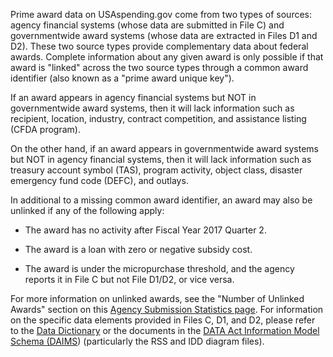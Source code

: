 Prime award data on USAspending.gov come from two types of
sources: agency financial systems (whose data are submitted in
File C) and governmentwide award systems (whose data are extracted in Files
D1 and D2). These two source types provide complementary data about
federal awards. Complete information about any given award is only
possible if that award is \"linked\" across the two source types
through a common award identifier (also known as a "prime award
unique key").

If an award appears in agency financial systems but NOT in governmentwide
award systems, then it will lack information such as recipient,
location, industry, contract competition, and assistance listing (CFDA program).

On the other hand, if an award appears in governmentwide award systems but NOT
in agency financial systems, then it will lack information such as
treasury account symbol (TAS), program activity, object class, disaster emergency
fund code (DEFC), and outlays.

In additional to a missing common award identifier, an award may also be unlinked if any of the following apply:

-   The award has no activity after Fiscal Year 2017 Quarter 2.

-   The award is a loan with zero or negative subsidy cost.

-   The award is under the micropurchase threshold, and the agency
    reports it in File C but not File D1/D2, or vice versa.

For more information on unlinked awards, see the "Number of Unlinked
Awards" section on this
 <a target="_blank" rel="noopener noreferrer" href="https://www.usaspending.gov/submission-statistics/data-sources?section=unlinked_awards">Agency Submission Statistics page</a>.
For information on the specific data elements provided in Files C, D1,
and D2, please refer to the
 <a target="_blank" rel="noopener noreferrer" href="https://www.usaspending.gov/data-dictionary">Data Dictionary</a>
 or the
documents in the
 <a target="_blank" rel="noopener noreferrer" href="https://fiscal.treasury.gov/data-transparency/DAIMS-current.html">DATA Act Information Model Schema (DAIMS</a>)
(particularly the RSS and IDD diagram files).